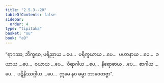 ```yaml
---
title: "2.5.3--20"
tableOfContents: false
sidebar:
  order: 4
type: "tipitaka"
basket: "su"
book: "a9"
---
```



<DynamicBreadcrumb />

<Division number="95--112" book="a9">

<Paragraph number="490" book="a9">
“ရာဂဿ, ဘိက္ခဝေ, ပရိညာယ …ပေ…  ပရိက္ခယာယ …ပေ…  ပဟာနာယ …ပေ…  ခယာယ …ပေ…  ဝယာယ …ပေ…  ဝိရာဂါယ …ပေ…  နိရောဓာယ …ပေ…  စာဂါယ …ပေ…  ပဋိနိဿဂ္ဂါယ …ပေ…  ဣမေ နဝ ဓမ္မာ ဘာဝေတဗ္ဗာ”.
</Paragraph>
</Division>